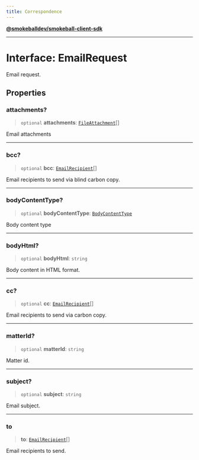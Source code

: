 ```yaml
---
title: Correspondence
---
```

[**@smokeballdev/smokeball-client-sdk**](./../../../../README)

***

# Interface: EmailRequest

Email request.

## Properties

### attachments?

> `optional` **attachments**: [`FileAttachment`](./FileAttachment)[]

Email attachments

***

### bcc?

> `optional` **bcc**: [`EmailRecipient`](./EmailRecipient)[]

Email recipients to send via blind carbon copy.

***

### bodyContentType?

> `optional` **bodyContentType**: [`BodyContentType`](./../type-aliases/BodyContentType)

Body content type

***

### bodyHtml?

> `optional` **bodyHtml**: `string`

Body content in HTML format.

***

### cc?

> `optional` **cc**: [`EmailRecipient`](./EmailRecipient)[]

Email recipients to send via carbon copy.

***

### matterId?

> `optional` **matterId**: `string`

Matter id.

***

### subject?

> `optional` **subject**: `string`

Email subject.

***

### to

> **to**: [`EmailRecipient`](./EmailRecipient)[]

Email recipients to send.
